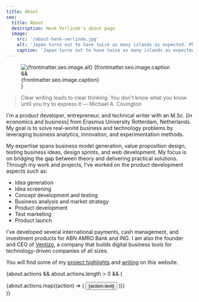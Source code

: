 ```yaml
---
title: About
seo:
  title: About
  description: Henk Verlinde's about page
  image:
    src: '/about-henk-verlinde.jpg'
    alt: 'Japan turns out to have twice as many islands as expected. Photo: Getty Images'
    caption: 'Japan turns out to have twice as many islands as expected. Photo: Getty Images'
---
```


<figure>
<Image
  src={myImage}
  widths={[480, 576, 768, myImage.width]}
  sizes={`(max-width: 640px) 480px, (max-width: 768px) 576px, (max-width: 1600px) 768px, ${myImage.width}px`}
  alt={frontmatter.seo.image.alt}
  quality="max"
  class="w-full "
  loading="eager"
  fetchpriority="high"
/>
{frontmatter.seo.image.caption && <figcaption class="mt-3 text-xs sm:text-sm italic">{frontmatter.seo.image.caption}</figcaption>}
</figure>

> Clear writing leads to clear thinking. You don't know what you know until you try to express it — Michael A. Covington

I'm a product developer, entrepreneur, and technical writer with an M.Sc. [in economics and business] from Erasmus University Rotterdam, Netherlands. My goal is to solve real-world business and technology problems by leveraging business analytics, innovation, and experimentation methods.

My expertise spans business model generation, value proposition design, testing business ideas, design sprints, and web development. My focus is on bridging the gap between theory and delivering practical solutions. Through my work and projects, I've worked on the product development aspects such as:

- Idea generation
- Idea screening
- Concept development and testing
- Business analysis and market strategy
- Product development
- Test marketing
- Product launch

I've developed several international payments, cash management, and investment products for ABN AMRO Bank and ING. I am also the founder and CEO of [Ventizo](https://ventizo.com/), a company that builds digital business tools for technology-driven companies of all sizes.

You will find some of my [project highlights](/projects/) and [writing](/blog/) on this website.

{about.actions && about.actions.length > 0 && (
    <div class="flex flex-wrap gap-4 mt-8 not-prose">
      {about.actions.map((action) => (
          <Button href={action.href}>{action.text}</Button>
      ))}
    </div>
)}
